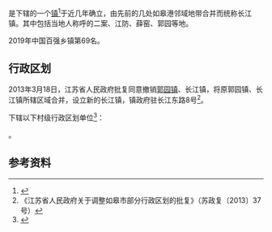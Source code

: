 {{中国乡级行政区|32/06/82/111/000}}

'''{{PAGENAMEBASE}}'''是{{PRC admin/fullname|32/06/82/111/000|3}}下辖的一个[[行政建制镇|镇]]<ref>{{PRC admin/ref sgc|{{PRC admin/parent|32/06/82/111/000}}}}</ref>于近几年确立，由先前的几处如皋港邻域地带合并而统称长江镇。其中包括当地人称呼的二案、江防、薛窑、郭园等地。

2019年中国百强乡镇第69名。

== 行政区划 ==
2013年3月18日，江苏省人民政府批复同意撤销[[郭园镇|郭园镇]]、长江镇，将原郭园镇、长江镇所辖区域合并，设立新的长江镇，镇政府驻长江东路8号<ref>《江苏省人民政府关于调整如皋市部分行政区划的批复》（苏政复〔2013〕37号）</ref>。

{{PAGENAMEBASE}}下辖以下村级行政区划单位<ref>{{PRC admin/ref sgc|32/06/82/111/000}}</ref>：

{{PRC admin/children|32/06/82/111/000}}。

== 参考资料 ==
{{reflist}}

{{PRC admin/navcat|32/06/82/111/000}}